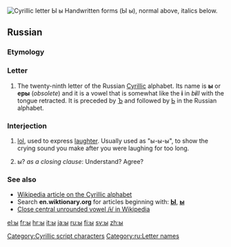 [[File:Cyrillic Y.png|thumb|right|Cyrillic letter '''Ы ы'''<br/>
[[File:29-Russian alphabet-ы.svg|thumb|Handwritten forms]]
{{Cyrillic character info|hex=44b|name=CYRILLIC SMALL LETTER YERU}}
(''Ы ы''), normal above, italics below.]]
{{also|Appendix:Variations of "i"}}
==Russian==

===Etymology===
{{rfe|lang=ru}}

===Letter===
{{infl|ru|letter|sc=Cyrl|lower case||upper case|Ы}}

# The twenty-ninth letter of the Russian [[Cyrillic]] alphabet. Its name is '''ы''' {{IPAchar|(ɨ)}} or '''еры''' {{IPAchar|(jɛrɨˊ)}} (''obsolete'') and it is a vowel that is somewhat like the '''i''' in ''b'''i'''ll'' with the tongue retracted. It is preceded by [[ъ|Ъ]] and followed by [[ь|Ь]] in the Russian alphabet.

===Interjection===
{{infl|ru|interjection|tr=Ы|sc=Cyrl}}

# {{context|Internet slang|lang=ru}} [[lol]], used to express [[laughter]]. Usually used as "ы-ы-ы", to show the crying sound you make after you were laughing for too long.
# {{context|Internet slang|lang=ru}} ы? ''as a closing clause'': Understand? Agree?

===See also===
* [[w:Cyrillic alphabet|Wikipedia article on the Cyrillic alphabet]]
* Search '''en.wiktionary.org''' for articles beginning with: '''[http://en.wiktionary.org/w/index.php?title=Special%3AAllpages&from=%D0%AB&namespace=0 Ы]''', '''[http://en.wiktionary.org/w/index.php?title=Special%3AAllpages&from=%D1%8B&namespace=0 ы]'''
* [[w:Close central unrounded vowel|Close central unrounded vowel /ɨ/ in Wikipedia]]

[[Category:Cyrillic script characters]]
[[Category:ru:Letter names]]

[[el:ы]]
[[fr:ы]]
[[hr:ы]]
[[it:ы]]
[[ja:ы]]
[[ru:ы]]
[[fi:ы]]
[[sv:ы]]
[[zh:ы]]